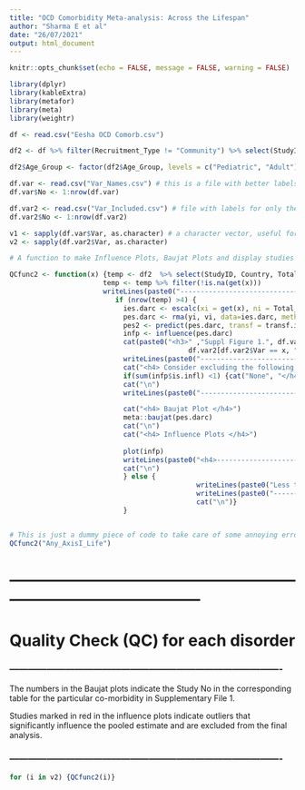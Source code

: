 ```yaml
---
title: "OCD Comorbidity Meta-analysis: Across the Lifespan"
author: "Sharma E et al"
date: "26/07/2021"
output: html_document
---
```


```r
knitr::opts_chunk$set(echo = FALSE, message = FALSE, warning = FALSE)
```

```r
library(dplyr)
library(kableExtra)
library(metafor)
library(meta)
library(weightr)
```


```r

df <- read.csv("Eesha OCD Comorb.csv")

df2 <- df %>% filter(Recruitment_Type != "Community") %>% select(StudyID, Country, Design, Total_N, Age_Mean, Age_Group, AAO_Mean, YBOCST_Mean, Instrument, 29:218)  # Select only the important columns

df2$Age_Group <- factor(df2$Age_Group, levels = c("Pediatric", "Adult"))

df.var <- read.csv("Var_Names.csv") # this is a file with better labels for each disorder
df.var$No <- 1:nrow(df.var)

df.var2 <- read.csv("Var_Included.csv") # file with labels for only the disorders we're analyzing now
df.var2$No <- 1:nrow(df.var2)

v1 <- sapply(df.var$Var, as.character) # a character vector, useful for running for loops
v2 <- sapply(df.var2$Var, as.character)

```

```r

# A function to make Influence Plots, Baujat Plots and display studies identified as "bad influencers"

QCfunc2 <- function(x) {temp <- df2  %>% select(StudyID, Country, Total_N, Age_Mean, AAO_Mean, YBOCST_Mean, Age_Group, x)
                       temp <- temp %>% filter(!is.na(get(x)))
                       writeLines(paste0("-----------------------------------------", "\n"))
                          if (nrow(temp) >4) {
                            ies.darc <- escalc(xi = get(x), ni = Total_N, measure = "PFT", data=temp)  
                            pes.darc <- rma(yi, vi, data=ies.darc, method="DL", weighted=TRUE)   
                            pes2 <- predict(pes.darc, transf = transf.ipft.hm, targs=list(ni=temp$Total_N),  digits=5)
                            infp <- influence(pes.darc)
                            cat(paste0("<h3>" ,"Suppl Figure 1.", df.var2[df.var2$Var == x, "No"]," QC Plots for ",
                                            df.var2[df.var2$Var == x, "Proper_Name"], "</h3>"))
                            writeLines(paste0("-------------------------------------------------------------------------", "\n"))
                            cat("<h4> Consider excluding the following study(s), based on the Baujat & Influence Plots:    ")
                            if(sum(infp$is.infl) <1) {cat("None", "</h4>")} else {cat(as.character(temp[infp$is.infl,"StudyID"]), "</h4>")}
                            cat("\n")
                            writeLines(paste0("-------------------------------------------------------------------------", "\n"))

                            cat("<h4> Baujat Plot </h4>")
                            meta::baujat(pes.darc)
                            cat("\n")
                            cat("<h4> Influence Plots </h4>")
                          
                            plot(infp)
                            writeLines(paste0("<h4>----------------------------------------------------------------------------</h4>", "\n"))
                            cat("\n")
                            } else {
                                              writeLines(paste0("Less than 5 studies here, no meta-analysis, no QC plots!", "\n"))
                                              writeLines(paste0("-----------------------------------------", "\n"))
                                              cat("\n")}
                            }



```


``` r
# This is just a dummy piece of code to take care of some annoying error messages!
QCfunc2("Any_AxisI_Life")

```


# ------------------------------------------------------------------------------------------

# Quality Check (QC) for each disorder

### ----------------------------------------------------------------------------------------

The numbers in the Baujat plots indicate the Study No in the corresponding table for the particular co-morbidity in Supplementary File 1.

\n

Studies marked in red in the influence plots indicate outliers that significantly influence the pooled estimate and are excluded from the final analysis.
\n

### ----------------------------------------------------------------------------------------

``` r

for (i in v2) {QCfunc2(i)}

```
